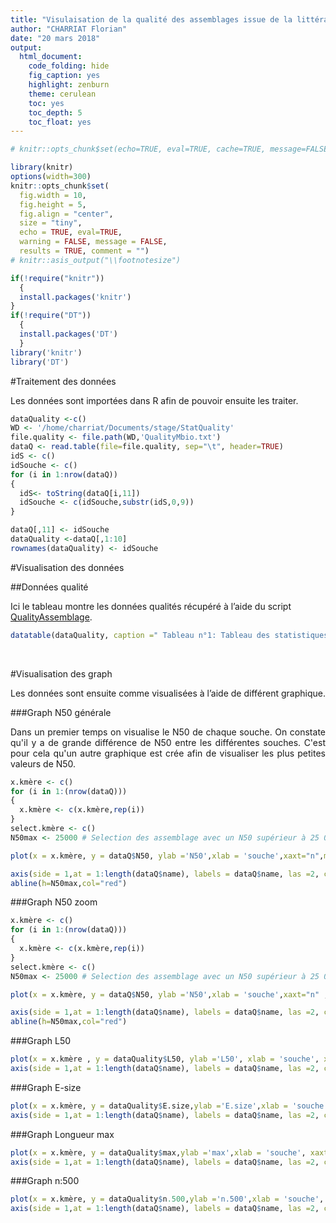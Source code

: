 ```yaml
---
title: "Visulaisation de la qualité des assemblages issue de la littérature"
author: "CHARRIAT Florian"
date: "20 mars 2018"
output:
  html_document:
    code_folding: hide
    fig_caption: yes
    highlight: zenburn
    theme: cerulean
    toc: yes
    toc_depth: 5
    toc_float: yes
---
```

```r
# knitr::opts_chunk$set(echo=TRUE, eval=TRUE, cache=TRUE, message=FALSE, warning=FALSE, comment="")

library(knitr)
options(width=300)
knitr::opts_chunk$set(
  fig.width = 10, 
  fig.height = 5, 
  fig.align = "center", 
  size = "tiny", 
  echo = TRUE, eval=TRUE, 
  warning = FALSE, message = FALSE, 
  results = TRUE, comment = "")
# knitr::asis_output("\\footnotesize")

```


```r
if(!require("knitr"))
  {
  install.packages('knitr')
}
if(!require("DT"))
  {
  install.packages('DT')
  }
library('knitr')
library('DT')
```


#Traitement des données

<p style="text-align:justify";>Les données sont importées dans R afin de pouvoir ensuite les traiter.</p>

```r
dataQuality <-c()
WD <- '/home/charriat/Documents/stage/StatQuality'
file.quality <- file.path(WD,'QualityMbio.txt')
dataQ <- read.table(file=file.quality, sep="\t", header=TRUE)
idS <- c()
idSouche <- c()
for (i in 1:nrow(dataQ))
{
  idS<- toString(dataQ[i,11])
  idSouche <- c(idSouche,substr(idS,0,9))
}

dataQ[,11] <- idSouche
dataQuality <-dataQ[,1:10]
rownames(dataQuality) <- idSouche
```


#Visualisation des données


##Données qualité 

Ici le tableau montre les données qualités récupéré à l'aide du script <a href='https://floriancha.github.io/Script/index.html' target='_blank'>QualityAssemblage</a>.
```R
datatable(dataQuality, caption =" Tableau n°1: Tableau des statistiques de qualité de tous les assemblages",colnames = c('Id', colnames(dataQuality)),extensions = 'Buttons', options = list(dom = 'Blfrtip',buttons = c('copy', 'csv', 'excel', 'pdf', 'print'))) 
```

&nbsp;


#Visualisation des graph

Les données sont ensuite comme visualisées à l'aide de différent graphique.

###Graph N50 générale

<p style="text-align:justify";>Dans un premier temps on visualise le N50 de chaque souche. On constate qu'il y a de grande différence de N50 entre les différentes souches. C'est pour cela qu'un autre graphique est crée afin de visualiser les plus petites valeurs de N50.</p>

```r
x.kmère <- c()
for (i in 1:(nrow(dataQ)))
{
  x.kmère <- c(x.kmère,rep(i))
}
select.kmère <- c()
N50max <- 25000 # Selection des assemblage avec un N50 supérieur à 25 000

plot(x = x.kmère, y = dataQ$N50, ylab ='N50',xlab = 'souche',xaxt="n",main ='Graphique n°1 : Assemblage de chaque souche en fonction du N50', cex = 0.3)

axis(side = 1,at = 1:length(dataQ$name), labels = dataQ$name, las =2, cex.axis = 0.6)
abline(h=N50max,col="red")
```

###Graph N50 zoom

```r
x.kmère <- c()
for (i in 1:(nrow(dataQ)))
{
  x.kmère <- c(x.kmère,rep(i))
}
select.kmère <- c()
N50max <- 25000 # Selection des assemblage avec un N50 supérieur à 25 000

plot(x = x.kmère, y = dataQ$N50, ylab ='N50',xlab = 'souche',xaxt="n" ,ylim=c(100,250000) ,main ='Visualisation du N50 de tous les assemblages issue de la litterature', cex = 0.3)

axis(side = 1,at = 1:length(dataQ$name), labels = dataQ$name, las =2, cex.axis = 0.6)
abline(h=N50max,col="red")
```

###Graph L50

```r
plot(x = x.kmère , y = dataQuality$L50, ylab ='L50', xlab = 'souche', xaxt="n" , main ='Graphique n°2 : Assemblage de chaque souche en fonction du L50', cex = 0.1)
axis(side = 1,at = 1:length(dataQ$name), labels = dataQ$name, las =2, cex.axis = 0.6)

```

###Graph E-size

```r
plot(x = x.kmère, y = dataQuality$E.size,ylab ='E.size',xlab = 'souche',xaxt="n", main ="Graphique n°3 : Assemblage de chaque souche en fonction de l'E-size", cex = 0.3)
axis(side = 1,at = 1:length(dataQ$name), labels = dataQ$name, las =2, cex.axis = 0.6)

```

###Graph Longueur max
```r
plot(x = x.kmère, y = dataQuality$max,ylab ='max',xlab = 'souche', xaxt="n" , main ='Graphique n°4 : Assemblage de chaque souche en fonction de la longueur max des contigs', cex = 0.3)
axis(side = 1,at = 1:length(dataQ$name), labels = dataQ$name, las =2, cex.axis = 0.6)


```

###Graph n:500
```r
plot(x = x.kmère, y = dataQuality$n.500,ylab ='n.500',xlab = 'souche', xaxt="n" , main ='Graphique n°5 : Assemblage de chaque souche en fonction du nombre de contigs supérieur à 500', cex = 0.3)
axis(side = 1,at = 1:length(dataQ$name), labels = dataQ$name, las =2, cex.axis = 0.6)


```
